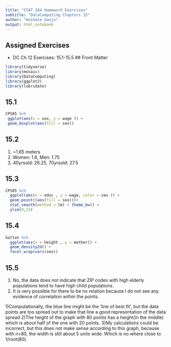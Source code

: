 ```yaml
---
title: "STAT 184 Homework Exercises" 
subtitle: "DataComputing Chapters 15"
author: "Anikate Ganju"
output: html_notebook
---
```


## Assigned Exercises

- DC Ch 12 Exercises: 15.1-15.5
## Front Matter
```r
library(tidyverse)
library(mosaic)
library(DataComputing)
library(ggplot2)
library(lubridate)
```

## 15.1
```r
CPS85 %>%
 ggplot(aes(x = sex, y = wage )) +
 geom_boxplot(aes(fill = sex))
```
## 15.2
1) ~1.65 meters
2) Women: 1.6, Men: 1.75
3) 40yrsold: 26.25, 70yrsold: 27.5

## 15.3
```r
CPS85 %>%
  ggplot(aes(x = educ , y = wage, color = sex )) +
  geom_point((aes(fill = sex)))+
  stat_smooth(method = lm) + theme_bw() +
  ylim(0,15)
```

## 15.4
```r
Galton %>%
  ggplot(aes(x = height , y = mother)) +
  geom_density2d() +
  facet_wrap(vars(sex))
```

## 15.5
1) No, the data does not indicate that ZIP codes with high elderly populations tend to have high child populations.
2) It is very possible for there to be no relation because I do not see any evidence of correlation within the points.

1)Computationally, the  blue line might be the 'line of best fit', but the data points are too spread out to make that line a good representation of the data spread
2)The height of the graph with 80 points has a height(in the middle) which is about half of the one with 20 points.
3)My calculations could be incorrect, but this does not make sense according to this graph, because with n=80, the width is still about 5 units wide. Which is no where close to 1/root(80).